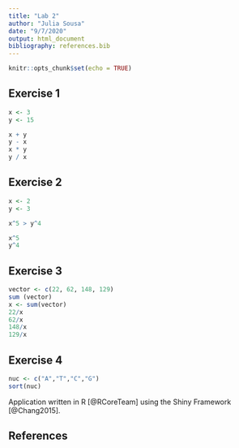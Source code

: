 ```yaml
---
title: "Lab 2"
author: "Julia Sousa"
date: "9/7/2020"
output: html_document
bibliography: references.bib
---
```


```r
knitr::opts_chunk$set(echo = TRUE)
```

## Exercise 1
```r
x <- 3
y <- 15

x + y
y - x
x * y
y / x
```


## Exercise 2
```r
x <- 2
y <- 3

x^5 > y^4

x^5
y^4
```


## Exercise 3
```r
vector <- c(22, 62, 148, 129)
sum (vector)
x <- sum(vector)
22/x
62/x
148/x
129/x
```


## Exercise 4
```r
nuc <- c("A","T","C","G")
sort(nuc)
```




Application written in R [@RCoreTeam] using the Shiny Framework [@Chang2015].


## References

